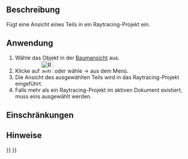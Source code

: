 <languages/>

{{Docnav/de
|[[Raytracing_Lux/de|Lux]]
|[[Raytracing_ResetCamera/de|KameraZurücksetzen]]
|[[Raytracing_Workbench/de|Raytracing]]
|IconL=Raytracing_Lux.svg
|IconR=Raytracing_ResetCamera.svg
|IconC=Workbench_Raytracing.svg
}}

{{GuiCommand/de
|Name=Raytracing InsertPart
|Name/de=Raytracing InsertPart
|MenuLocation=Raytracing → Teil einfügen
|Workbenches=[[Raytracing_Workbench/de|Raytracing]]
|Shortcut=
|SeeAlso=
}}

<span id="Description"></span>
==Beschreibung==

Fügt eine Ansicht eines Teils in ein Raytracing-Projekt ein.

<span id="Usage"></span>
==Anwendung==

# Wähle das Objekt in der [[Tree_View/de|Baumansicht]] aus.
# Klicke auf [[Image:Raytracing_InsertPart.svg|32px]] oder wähle {{KEY| Raytracing}} → {{KEY|[[Image:Raytracing_InsertPart.svg|32px]] Teil einfügen}}  aus dem Menü.
# Die Ansicht des ausgewählten Teils wird in das Raytracing-Projekt eingeführt.
# Falls mehr als ein Raytracing-Projekt im aktiven Dokument existiert, muss eins ausgewählt werden.

<span id="Limitations"></span>
==Einschränkungen==


<span id="Notes"></span>
==Hinweise==


{{Docnav/de
|[[Raytracing_Lux/de|Lux]]
|[[Raytracing_ResetCamera/de|KameraZurücksetzen]]
|[[Raytracing_Workbench/de|Raytracing]]
|IconL=Raytracing_Lux.svg
|IconR=Raytracing_ResetCamera.svg
|IconC=Workbench_Raytracing.svg
}}

{{Raytracing_Tools_navi{{#translation:}}}}
{{Userdocnavi{{#translation:}}}}